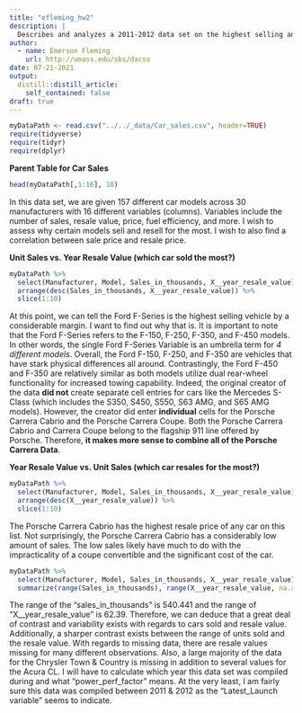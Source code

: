 ```yaml
---
title: "efleming_hw2"
description: |
  Describes and analyzes a 2011-2012 data set on the highest selling and re-selling car models and manufacturers.
author:
  - name: Emerson Fleming
    url: http://umass.edu/sbs/dacss
date: 07-21-2021
output:
  distill::distill_article:
    self_contained: false
draft: true
---
```

```r
myDataPath <- read.csv("../../_data/Car_sales.csv", header=TRUE) 
require(tidyverse)
require(tidyr)
require(dplyr)
```
**Parent Table for Car Sales**
```r
head(myDataPath[,1:16], 10)
```
In this data set, we are given 157 different car models across 30 manufacturers with 16 different variables (columns). Variables include the number of sales, resale value, price, fuel efficiency, and more.
I wish to assess why certain models sell and resell for the most. I wish to also find a correlation between sale price and resale price.

**Unit Sales vs. Year Resale Value (which car sold the most?)**
```r
myDataPath %>%
  select(Manufacturer, Model, Sales_in_thousands, X__year_resale_value) %>% 
  arrange(desc(Sales_in_thousands, X__year_resale_value)) %>%
  slice(1:10)
```
At this point, we can tell the Ford F-Series is the highest selling vehicle by a considerable margin. I want to find out why that is. 
It is important to note that the Ford F-Series refers to the F-150, F-250, F-350, and F-450 models. In other words, the single Ford F-Series Variable is an umbrella term for *4 different models*. Overall, the Ford F-150, F-250, and F-350 are vehicles that have stark physical differences all around. Contrastingly, the Ford F-450 and F-350 are relatively similar as both models utilize dual rear-wheel functionality for increased towing capability. 
Indeed, the original creator of the data **did not** create separate cell entries for cars like the Mercedes S-Class (which includes the S350, S450, S550, S63 AMG, and S65 AMG models). However, the creator did enter **individual** cells for the Porsche Carrera Cabrio and the Porsche Carrera Coupe. Both the Porsche Carrera Cabrio and Carrera Coupe belong to the flagship 911 line offered by Porsche. Therefore, **it makes more sense to combine all of the Porsche Carrera Data**.

**Year Resale Value vs. Unit Sales (which car resales for the most?)**
```r
myDataPath %>%
  select(Manufacturer, Model, Sales_in_thousands, X__year_resale_value) %>% 
  arrange(desc(X__year_resale_value)) %>%
  slice(1:10)
```
The Porsche Carrera Cabrio has the highest resale price of any car on this list. Not surprisingly, the Porsche Carrera Cabrio has a considerably low amount of sales. The low sales likely have much to do with the impracticality of a coupe convertible and the significant cost of the car. 

```r
myDataPath %>%
  select(Manufacturer, Model, Sales_in_thousands, X__year_resale_value) %>%
  summarize(range(Sales_in_thousands), range(X__year_resale_value, na.rm = TRUE))
```
The range of the "sales_in_thousands" is 540.441 and the range of "X__year_resale_value" is 62.39. Therefore, we can deduce that a great deal of contrast and variability exists with regards to cars sold and resale value. Additionally, a sharper contrast exists between the range of units sold and the resale value. 
With regards to missing data, there are resale values missing for many different observations. Also, a large majority of the data for the Chrysler Town & Country is missing in addition to several values for the Acura CL. 
I will have to calculate which year this data set was compiled during and what "power_perf_factor" means. At the very least, I am fairly sure this data was compiled between 2011 & 2012 as the "Latest_Launch variable" seems to indicate.
